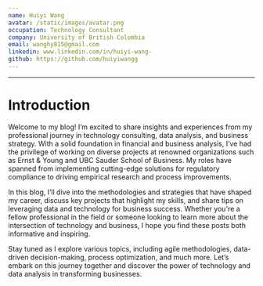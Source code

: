 ```yaml
---
name: Huiyi Wang
avatar: /static/images/avatar.png
occupation: Technology Consultant
company: University of British Colombia
email: wanghy815@gmail.com
linkedin: www.linkedin.com/in/huiyi-wang-
github: https://github.com/huiyiwangg
---
```


---

# Introduction

Welcome to my blog! I’m excited to share insights and experiences from my professional journey in technology consulting, data analysis, and business strategy. With a solid foundation in financial and business analysis, I’ve had the privilege of working on diverse projects at renowned organizations such as Ernst & Young and UBC Sauder School of Business. My roles have spanned from implementing cutting-edge solutions for regulatory compliance to driving empirical research and process improvements.

In this blog, I’ll dive into the methodologies and strategies that have shaped my career, discuss key projects that highlight my skills, and share tips on leveraging data and technology for business success. Whether you're a fellow professional in the field or someone looking to learn more about the intersection of technology and business, I hope you find these posts both informative and inspiring.

Stay tuned as I explore various topics, including agile methodologies, data-driven decision-making, process optimization, and much more. Let’s embark on this journey together and discover the power of technology and data analysis in transforming businesses.
